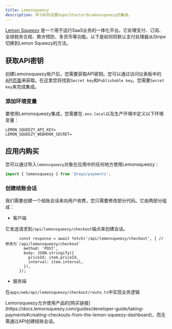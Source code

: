 ```yaml
---
title: Lemonsqueezy
description: 学习如何设置SuperStarter与Lemonsqueezy的集成。
---
```


[Lemon Squeezy](https://www.lemonsqueezy.com/) 是一个用于运行SaaS业务的一体化平台。它处理支付、订阅、全球税务合规、欺诈预防、多货币等功能。以下是如何将默认支付处理器从Stripe切换到Lemon Squeezy的方法。

## 获取API密钥

创建Lemonsqueezy账户后，您需要获取API密钥。您可以通过访问仪表板中的[API页面](https://app.lemonsqueezy.com/settings/api)来获取。在这里您将找到`Secret key`和`Publishable key`。您需要`Secret key`来完成集成。

### 添加环境变量

要使用Lemonsqueezy集成，您需要在`.env.local`以及生产环境中定义以下环境变量：

```env .env.local
LEMON_SQUEEZY_API_KEY=
LEMON_SQUEEZY_WEBHOOK_SECRET=
```

## 应用内购买

您可以通过导入`lemonsqueezy`对象在应用中的任何地方使用Lemonsqueezy：
```ts page.tsx
import { lemonsqueezy } from '@repo/payments';
```

### 创建结账会话

我们需要创建一个结账会话来向用户收费，您只需要修改部分代码。它由两部分组成：

- 客户端

它发送请求到`/api/lemonsqueezy/checkout`端点来创建会话。

```tsx apps/web/[locale]/components/payment/price-form.tsx
      const response = await fetch('/api/lemonsqueezy/checkout', { // 修改为`/api/lemonsqueezy/checkout`
        method: 'POST',
        body: JSON.stringify({
          priceId: item.priceId,
          interval: item.interval,
        }),
      });
```

- 服务端

在`apps/web/api/lemonsqueezy/checkout/route.ts`中实现业务逻辑

<Tip>
Lemonsqueezy允许使用产品的[购买链接](https://docs.lemonsqueezy.com/guides/developer-guide/taking-payments#creating-checkouts-from-the-lemon-squeezy-dashboard)，而无需通过API创建结账会话。
</Tip>